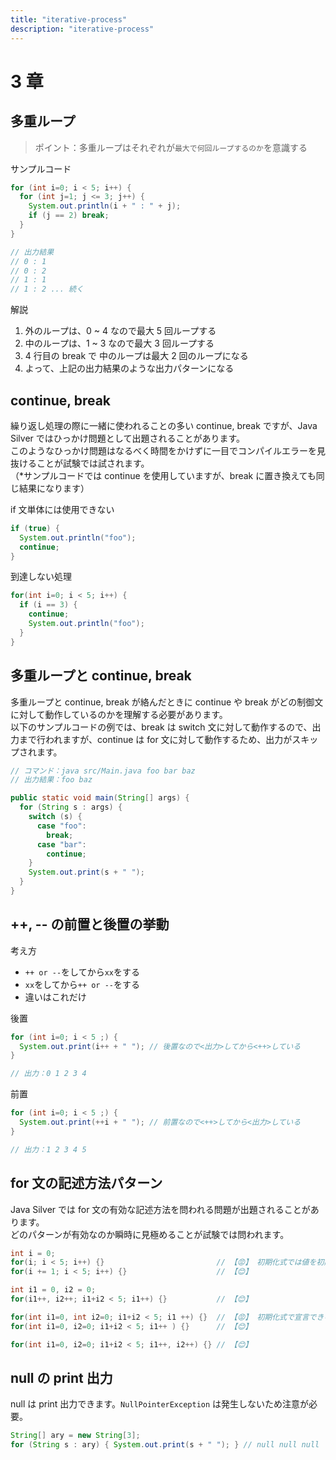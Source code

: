 ```yaml
---
title: "iterative-process"
description: "iterative-process"
---
```


# 3 章

## 多重ループ

> ポイント：多重ループはそれぞれが`最大で何回ループするのか`を意識する

サンプルコード

```java showLineNumbers copy {4} /i=0; i < 5;/, /j=1; j <= 3;/
for (int i=0; i < 5; i++) {
  for (int j=1; j <= 3; j++) {
    System.out.println(i + " : " + j);
    if (j == 2) break;
  }
}

// 出力結果
// 0 : 1
// 0 : 2
// 1 : 1
// 1 : 2 ... 続く
```

解説

1. 外のループは、0 ~ 4 なので最大 5 回ループする
2. 中のループは、1 ~ 3 なので最大 3 回ループする
3. 4 行目の break で 中のループは最大 2 回のループになる
4. よって、上記の出力結果のような出力パターンになる

## continue, break

繰り返し処理の際に一緒に使われることの多い continue, break ですが、Java Silver ではひっかけ問題として出題されることがあります。<br />
このようなひっかけ問題はなるべく時間をかけずに一目でコンパイルエラーを見抜けることが試験では試されます。<br />
（\*サンプルコードでは continue を使用していますが、break に置き換えても同じ結果になります）

if 文単体には使用できない

```java showLineNumbers copy
if (true) {
  System.out.println("foo");
  continue;
}
```

到達しない処理

```java showLineNumbers copy
for(int i=0; i < 5; i++) {
  if (i == 3) {
    continue;
    System.out.println("foo");
  }
}
```

## 多重ループと continue, break

多重ループと continue, break が絡んだときに continue や break がどの制御文に対して動作しているのかを理解する必要があります。<br />
以下のサンプルコードの例では、break は switch 文に対して動作するので、出力まで行われますが、continue は for 文に対して動作するため、出力がスキップされます。

```java showLineNumbers copy
// コマンド：java src/Main.java foo bar baz
// 出力結果：foo baz

public static void main(String[] args) {
  for (String s : args) {
    switch (s) {
      case "foo":
        break;
      case "bar":
        continue;
    }
    System.out.print(s + " ");
  }
}
```

## ++, -- の前置と後置の挙動

考え方

- `++ or --`をしてから`xx`をする
- `xx`をしてから`++ or --`をする
- 違いはこれだけ

後置

```java showLineNumbers copy /i++/
for (int i=0; i < 5 ;) {
  System.out.print(i++ + " "); // 後置なので<出力>してから<++>している
}

// 出力：0 1 2 3 4
```

前置

```java showLineNumbers copy /++i/
for (int i=0; i < 5 ;) {
  System.out.print(++i + " "); // 前置なので<++>してから<出力>している
}

// 出力：1 2 3 4 5
```

## for 文の記述方法パターン

Java Silver では for 文の有効な記述方法を問われる問題が出題されることがあります。<br />
どのパターンが有効なのか瞬時に見極めることが試験では問われます。

```java showLineNumbers copy /i;/
int i = 0;
for(i; i < 5; i++) {}                         // 【😡】 初期化式では値を初期化しなければならない
for(i += 1; i < 5; i++) {}                    // 【😊】
```

```java showLineNumbers copy
int i1 = 0, i2 = 0;
for(i1++, i2++; i1+i2 < 5; i1++) {}           // 【😊】
```

```java showLineNumbers copy /int i1=0, int i2=0;/
for(int i1=0, int i2=0; i1+i2 < 5; i1 ++) {}  // 【😡】 初期化式で宣言できる変数の型は一つのみ
for(int i1=0, i2=0; i1+i2 < 5; i1++ ) {}      // 【😊】
```

```java showLineNumbers copy
for(int i1=0, i2=0; i1+i2 < 5; i1++, i2++) {} // 【😊】
```

## null の print 出力

null は print 出力できます。`NullPointerException` は発生しないため注意が必要。

```java showLineNumbers copy
String[] ary = new String[3];
for (String s : ary) { System.out.print(s + " "); } // null null null
```

